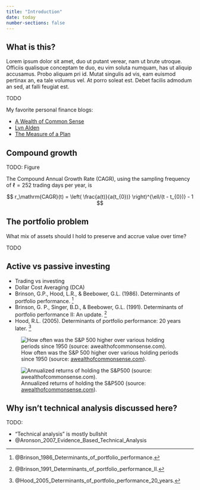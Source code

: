 ```yaml
---
title: "Introduction"
date: today
number-sections: false
---
```


What is this?
--------------------------------------------

Lorem ipsum dolor sit amet, duo ut putant verear, nam ut brute utroque.
Officiis qualisque conceptam te duo, eu vim soluta numquam, has ut aliquip
accusamus. Probo aliquam pri id. Mutat singulis ad vis, eam euismod pertinax
an, ea tale volumus vel. At porro soleat est. Debet facilis admodum an sed,
at falli feugiat est.

TODO

My favorite personal finance blogs:

-   [A Wealth of Common Sense](https://awealthofcommonsense.com)
-   [Lyn Alden](https://www.lynalden.com)
-   [The Measure of a Plan](https://themeasureofaplan.com)


Compound growth
--------------------------------------------

TODO: Figure

The Compound Annual Growth Rate (CAGR), using the sampling frequency
of $\ell=252$ trading days per year, is

$$ r_\mathrm{CAGR}(t) = \left( \frac{a(t)}{a(t_{0})} \right)^{\ell/(t - t_{0})} - 1 $$


The portfolio problem
--------------------------------------------

What mix of assets should I hold to preserve and accrue value over time?

TODO


Active vs passive investing
--------------------------------------------

-   Trading vs investing
-   Dollar Cost Averaging (DCA)
-   Brinson, G.P., Hood, L.R., & Beebower, G.L. (1986). Determinants of portfolio performance. [^Brinson1986]
-   Brinson, G. P., Singer, B.D., & Beebower, G.L. (1991). Determinants of portfolio performance II: An update. [^Brinson1991]
-   Hood, R.L. (2005). Determinants of portfolio performance: 20 years later. [^Hood2005]

![How often was the S&P 500 higher over various holding periods since 1950 (source: [awealthofcommonsense.com](https://awealthofcommonsense.com/2025/05/warren-buffett-on-time-horizons/)).](img/sp500-odds-of-positive-returns-over-various-hold.png){#fig-sp500-odds-of-positive-returns-over-various-hold}

![Annualized returns of holding the S&P500 (source: [awealthofcommonsense.com](https://awealthofcommonsense.com/2024/09/31-years-of-stock-market-returns/)).](img/sp500-returns-carlson-2024-09-01.png){#fig-sp500-returns-carlson}

[^Brinson1986]: @Brinson_1986_Determinants_of_portfolio_performance\.
[^Brinson1991]: @Brinson_1991_Determinants_of_portfolio_performance_II\.
[^Hood2005]: @Hood_2005_Determinants_of_portfolio_performance_20_years\.


Why isn't technical analysis discussed here?
------------------------------------------------

TODO:

-   "Technical analysis" is mostly bullshit
-   @Aronson_2007_Evidence_Based_Technical_Analysis



